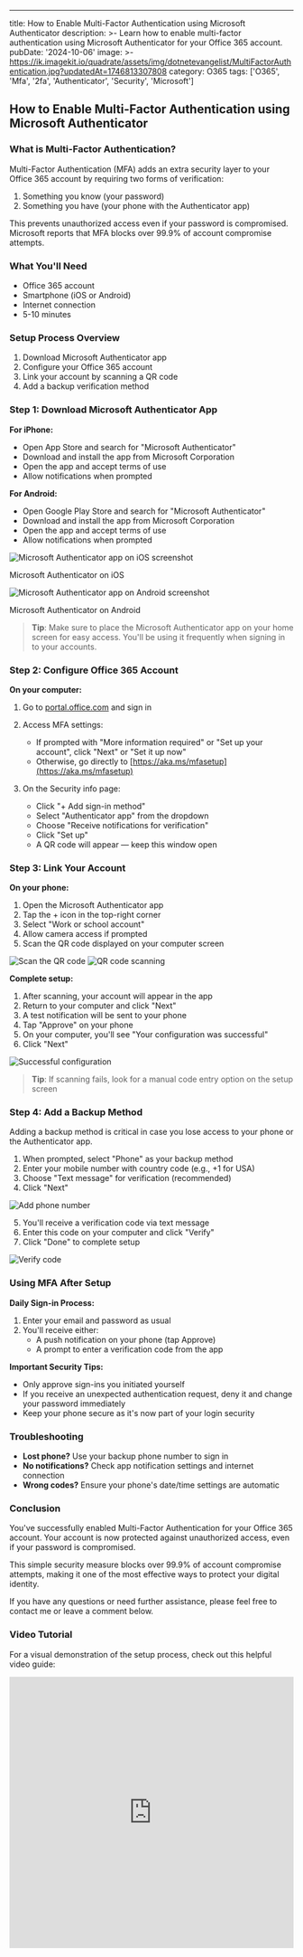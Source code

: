 ---
title: How to Enable Multi-Factor Authentication using Microsoft Authenticator
description: >-
  Learn how to enable multi-factor authentication using Microsoft Authenticator
  for your Office 365 account.
pubDate: '2024-10-06'
image: >-
  https://ik.imagekit.io/quadrate/assets/img/dotnetevangelist/MultiFactorAuthentication.jpg?updatedAt=1746813307808
category: O365
tags: ['O365', 'Mfa', '2fa', 'Authenticator', 'Security', 'Microsoft']


## How to Enable Multi-Factor Authentication using Microsoft Authenticator

### What is Multi-Factor Authentication?

Multi-Factor Authentication (MFA) adds an extra security layer to your Office 365 account by requiring two forms of verification:
1. Something you know (your password)
2. Something you have (your phone with the Authenticator app)

This prevents unauthorized access even if your password is compromised. Microsoft reports that MFA blocks over 99.9% of account compromise attempts.

### What You'll Need
- Office 365 account
- Smartphone (iOS or Android)
- Internet connection
- 5-10 minutes

### Setup Process Overview
1. Download Microsoft Authenticator app
2. Configure your Office 365 account
3. Link your account by scanning a QR code
4. Add a backup verification method

### Step 1: Download Microsoft Authenticator App

**For iPhone:**
- Open App Store and search for "Microsoft Authenticator"
- Download and install the app from Microsoft Corporation
- Open the app and accept terms of use
- Allow notifications when prompted

**For Android:**
- Open Google Play Store and search for "Microsoft Authenticator"
- Download and install the app from Microsoft Corporation
- Open the app and accept terms of use
- Allow notifications when prompted

<div className="flex flex-col md:flex-row gap-4 justify-center my-6">
  <div className="flex flex-col items-center">
    <Image src="https://ik.imagekit.io/quadrate/assets/img/dotnetevangelist/authenticator-ios-app.png?updatedAt=1746745493078" alt="Microsoft Authenticator app on iOS screenshot" width={300} height={600} className="max-w-xs rounded-lg shadow-md" />
    <p className="text-center mt-2 text-sm">Microsoft Authenticator on iOS</p>
  </div>
  <div className="flex flex-col items-center">
    <Image src="https://ik.imagekit.io/quadrate/assets/img/dotnetevangelist/authenticator-android-app.jpg?updatedAt=1746745493024" alt="Microsoft Authenticator app on Android screenshot" width={300} height={600} className="max-w-xs rounded-lg shadow-md" />
    <p className="text-center mt-2 text-sm">Microsoft Authenticator on Android</p>
  </div>
</div>

> **Tip**: Make sure to place the Microsoft Authenticator app on your home screen for easy access. You'll be using it frequently when signing in to your accounts.

### Step 2: Configure Office 365 Account

**On your computer:**

1. Go to [portal.office.com](https://portal.office.com) and sign in

2. Access MFA settings:
   - If prompted with "More information required" or "Set up your account", click "Next" or "Set it up now"
   - Otherwise, go directly to [https://aka.ms/mfasetup](https://aka.ms/mfasetup)

3. On the Security info page:
   - Click "+ Add sign-in method"
   - Select "Authenticator app" from the dropdown
   - Choose "Receive notifications for verification"
   - Click "Set up"
   - A QR code will appear — keep this window open

### Step 3: Link Your Account

**On your phone:**

1. Open the Microsoft Authenticator app
2. Tap the + icon in the top-right corner
3. Select "Work or school account"
4. Allow camera access if prompted
5. Scan the QR code displayed on your computer screen

![Scan the QR code](https://ik.imagekit.io/fazrinphcc/MultiFactorAuthentication/page2.jpg?updatedAt=1717915666195)
![QR code scanning](https://ik.imagekit.io/fazrinphcc/MultiFactorAuthentication/page3.jpg?updatedAt=1717915666202)

**Complete setup:**

1. After scanning, your account will appear in the app
2. Return to your computer and click "Next"
3. A test notification will be sent to your phone
4. Tap "Approve" on your phone
5. On your computer, you'll see "Your configuration was successful"
6. Click "Next"

![Successful configuration](https://ik.imagekit.io/fazrinphcc/MultiFactorAuthentication/page6.jpg?updatedAt=1717915666145)

> **Tip**: If scanning fails, look for a manual code entry option on the setup screen

### Step 4: Add a Backup Method

Adding a backup method is critical in case you lose access to your phone or the Authenticator app.

1. When prompted, select "Phone" as your backup method
2. Enter your mobile number with country code (e.g., +1 for USA)
3. Choose "Text message" for verification (recommended)
4. Click "Next"

![Add phone number](https://ik.imagekit.io/fazrinphcc/MultiFactorAuthentication/page4.jpg?updatedAt=1717915666241)

5. You'll receive a verification code via text message
6. Enter this code on your computer and click "Verify"
7. Click "Done" to complete setup

![Verify code](https://ik.imagekit.io/fazrinphcc/MultiFactorAuthentication/page5.jpg?updatedAt=1717915666141)

### Using MFA After Setup

**Daily Sign-in Process:**
1. Enter your email and password as usual
2. You'll receive either:
   - A push notification on your phone (tap Approve)
   - A prompt to enter a verification code from the app

**Important Security Tips:**
- Only approve sign-ins you initiated yourself
- If you receive an unexpected authentication request, deny it and change your password immediately
- Keep your phone secure as it's now part of your login security

### Troubleshooting

- **Lost phone?** Use your backup phone number to sign in
- **No notifications?** Check app notification settings and internet connection
- **Wrong codes?** Ensure your phone's date/time settings are automatic

### Conclusion

You've successfully enabled Multi-Factor Authentication for your Office 365 account. Your account is now protected against unauthorized access, even if your password is compromised.

This simple security measure blocks over 99.9% of account compromise attempts, making it one of the most effective ways to protect your digital identity.

If you have any questions or need further assistance, please feel free to contact me or leave a comment below.

### Video Tutorial

For a visual demonstration of the setup process, check out this helpful video guide:

<div className="aspect-w-16 aspect-h-9 my-6">
  <iframe
    width="100%"
    height="480"
    src="https://www.youtube.com/embed/1b_43r6qwk4"
    title="Microsoft Authenticator Tutorial"
    frameBorder="0"
    allow="accelerometer; autoplay; clipboard-write; encrypted-media; gyroscope; picture-in-picture"
    allowFullScreen
    loading="lazy"
    className="w-full h-full rounded-lg shadow-lg"
  />
</div>
